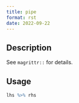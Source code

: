 ```yaml
--- 
title: pipe 
format: rst 
date: 2022-09-22 
--- 
```


## Description

See `magrittr::` for details.


## Usage

```r
lhs %>% rhs
```



